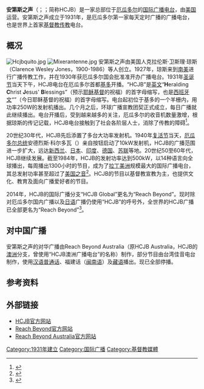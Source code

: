 {{广播电台
| 電臺名稱        = 安第斯之声
| 英文名稱        = The Voice of the Andes
| 原文名称        = {{lang|es|La Voz De Los Andes}}
| 電臺圖片檔案    = 
| 電臺圖片尺寸    = 
| 電臺圖片名稱    =
| 通称        = 
| 缩写        = HCJB
| 所屬國家        = {{ECU}}
| 所屬國家或地區  = 
| 總部所在        = {{ECU}}[[基多|基多]]
| 播放地區        = 全球
| 開播日期      = 1931年12月25日
| 停播日期       = 
| 電臺呼號        = 
| 类型        = 宗教
| 宗教        = [[基督教|基督教]]
| 主要语言        = 
| 使用频段        = [[短波|短波]]、[[调频|调频]]
| 電臺口號        =
| 隶属            = 
| 擁有者          = {{le|环球广播宣教团契|World Radio Missionary Fellowship, Inc.}}
| 持股者          =
| 董事长          =  
| 前電臺名稱      = 
| 被取代名稱      = Reach Beyond<br>（国际广播，日语除外）
| 前電臺呼號      = 
| 被取代呼號      = 
| 集團同類頻道    = 
| 重播服務電臺    = 
| 電臺官方網站    = {{URL|http://www.vozandes.org/}}<br>{{URL|https://reachbeyond.org/}}
| 備註            = 
}}
'''安第斯之声'''（{{lang-es|La Voz De Los Andes}}；{{lang-en|The Voice of the Andes}}；简称HCJB）是一家总部位于[[厄瓜多尔|厄瓜多尔]]的[[国际广播|国际广播]][[电台|电台]]，由[[美国|美国]]{{le|环球广播宣教团契|World Radio Missionary Fellowship, Inc.}}运营。安第斯之声成立于1931年，是厄瓜多尔第一家每天定时广播的广播电台，也是世界上首家[[基督教|基督教]][[基督教传教活动|传教]]电台。

==概况==
[[File:Hcjbquito.jpg|thumb]]
[[File:Mixerantenne.jpg|thumb]]
安第斯之声由美国人克拉伦斯·卫斯理·琼斯（Clarence Wesley Jones，1900-1986）等人创立。1927年，琼斯来到[[南美|南美]]进行广播传教工作，并在1930年获厄瓜多尔国会批准准开办广播电台。1931年[[圣诞节|圣诞节]]当天下午，HCJB电台在厄瓜多尔首都[[基多|基多]]开播。“HCJB”是[[英文|英文]]“'''H'''eralding '''C'''hrist '''J'''esus' '''B'''lessings”（预示[[耶稣|耶稣]][[基督|基督]]的祝福）的首字母缩写，也是[[西班牙文|西班牙文]]“{{lang|es|'''H'''oy '''C'''risto '''J'''esús '''B'''endice}}”（今日耶稣基督的祝福）的首字母缩写。电台起初位于基多的一个羊栅内，用功率250W的发射机播出。几个月之后，环球广播宣教团契正式成立，每日广播就此继续播出。电台开播后，受到越来越多的关注，厄瓜多尔的收音机数量激增，根据琼斯的传记记载，HCJB电台接触到了社会各阶层人士，消除了传教的障碍<ref>{{cite book|author1=陳老師, 文牧, 林老師|title=差傳學講義|publisher=台中北屯貴格會|url=http://tcfc.twfc.org.tw/c/document_library/get_file?p_l_id=1744371&folderId=1806348&name=DLFE-37656.doc|accessdate=2017-02-07|archive-date=2019-05-20|archive-url=https://web.archive.org/web/20190520095643/http://tcfc.twfc.org.tw/c/document_library/get_file?p_l_id=1744371&folderId=1806348&name=DLFE-37656.doc}}</ref>。

20世纪30年代，HCJB先后添置了多台大功率发射机。1940年[[复活节|复活节]]当天，[[厄瓜多尔总统|厄瓜多尔总统]]安德烈斯·科尔多瓦（{{lang|es|Andrés Córdova}}）亲自按钮启动了10kW发射机，HCJB的广播范围进一步扩大，远达[[新西兰|新西兰]]、[[日本|日本]]、[[印度|印度]]、[[德国|德国]]、[[苏联|苏联]]等地。20世纪50至60年代，HCJB继续发展。截至1984年，HCJB的发射功率达到500kW，以14种语言向全球播出，每周播出1300小时的节目，成为了[[拉丁美洲|拉丁美洲]]规模最大的国际广播电台，其总发射功率甚至超过了[[美国之音|美国之音]]<ref>{{cite news |author1=ALAN RIDING |title=FROM HIGH IN ANDES, BIBLE'S MESSAGE CARRIES FAR |url=http://www.nytimes.com/1984/05/23/world/from-high-in-andes-bible-s-message-carries-far.html |accessdate=2017-02-07 |publisher=The New York Times |date=1984-05-23 |archiveurl=https://web.archive.org/web/20170207144958/http://www.nytimes.com/1984/05/23/world/from-high-in-andes-bible-s-message-carries-far.html |archivedate=2017-02-07 |deadurl=yes }}</ref>。HCJB的节目以基督教宣教为主，也提供文化、教育及面向广播爱好者的节目。

2014年，HCJB的国际广播分支“HCJB Global”更名为“Reach Beyond”。现时除对厄瓜多尔国内广播以及[[日语|日语]]广播仍使用“HCJB”的呼号外，全世界的HCJB广播已全部更名为“Reach Beyond”<ref>{{cite news |last1=YODER |first1=GREG |title=HCJB Global becomes Reach Beyond |url=https://www.mnnonline.org/news/hcjb-global-becomes-reach-beyond/ |accessdate=2017-02-07 |agency=Mission Network News |date=2014-01-22 |archiveurl=https://web.archive.org/web/20170207151155/https://www.mnnonline.org/news/hcjb-global-becomes-reach-beyond/ |archivedate=2017-02-07 |deadurl=yes }}</ref>。

==对中国广播==
{{note24hUTC+8}}
安第斯之声的对华广播由Reach Beyond Australia（原HCJB Australia，HCJB的[[澳洲|澳洲]]分支，曾使用“HCJB澳洲广播电台”的名称）制作，部分节目由台湾佳音电台制作，使用[[汉语|汉语]][[普通话|普通话]]、福建话（[[闽南语|闽南语]]）及[[藏语|藏语]]播出。现已全部停播。

==参考资料==
{{reflist}}

==外部链接==
*[http://www.vozandes.org/ HCJB官方网站] {{Wayback|url=http://www.vozandes.org/ |date=20130116060502 }}{{es}}
*[https://reachbeyond.org/ Reach Beyond官方网站] {{Wayback|url=https://reachbeyond.org/ |date=20210219160058 }}{{en}}
*[http://www.reachbeyond.org.au Reach Beyond Australia官方网站] {{Wayback|url=http://www.reachbeyond.org.au/ |date=20210306003410 }}{{en}}

{{国际广播电台}}

[[Category:1931年建立|Category:1931年建立]]
[[Category:国际广播|Category:国际广播]]
[[Category:基督教媒體|Category:基督教媒體]]